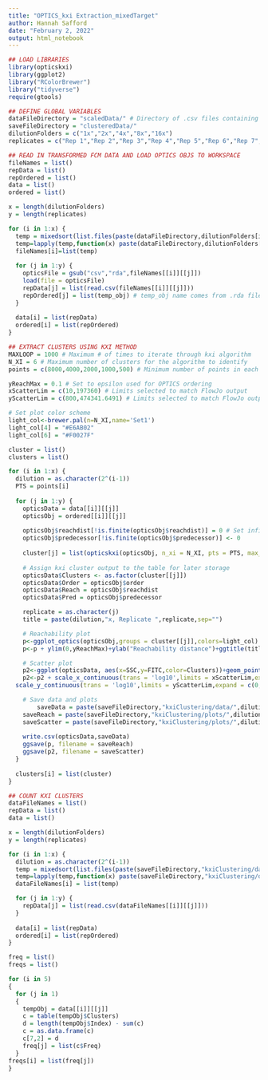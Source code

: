 ```yaml
---
title: "OPTICS_kxi Extraction_mixedTarget"
author: Hannah Safford
date: "February 2, 2022"
output: html_notebook
---
```


```r
## LOAD LIBRARIES
library(opticskxi)
library(ggplot2)
library("RColorBrewer")
library("tidyverse")
require(gtools)
```

```r
## DEFINE GLOBAL VARIABLES
dataFileDirectory = "scaledData/" # Directory of .csv files containing the transformed FCM data as well as corresponding .rda files containing the OPTICS objects (organized into folders with dilutionFolders names)
saveFileDirectory = "clusteredData/"
dilutionFolders = c("1x","2x","4x","8x","16x")
replicates = c("Rep 1","Rep 2","Rep 3","Rep 4","Rep 5","Rep 6","Rep 7","Rep 8","Rep 9","Rep 10")
```

```r
## READ IN TRANSFORMED FCM DATA AND LOAD OPTICS OBJS TO WORKSPACE
fileNames = list()
repData = list()
repOrdered = list()
data = list()
ordered = list()

x = length(dilutionFolders)
y = length(replicates)

for (i in 1:x) {
  temp = mixedsort(list.files(paste(dataFileDirectory,dilutionFolders[i],"/",sep=""),pattern="*.csv"))
  temp=lapply(temp,function(x) paste(dataFileDirectory,dilutionFolders[i],"/",x,sep=""))
  fileNames[i]=list(temp)
  
  for (j in 1:y) {
    opticsFile = gsub("csv","rda",fileNames[[i]][[j]])
    load(file = opticsFile)
    repData[j] = list(read.csv(fileNames[[i]][[j]]))
    repOrdered[j] = list(temp_obj) # temp_obj name comes from .rda file generated by OPTICS_Ordering script
  }
  
  data[i] = list(repData)
  ordered[i] = list(repOrdered)
}
```

```r
## EXTRACT CLUSTERS USING KXI METHOD
MAXLOOP = 1000 # Maximum # of times to iterate through kxi algorithm
N_XI = 6 # Maximum number of clusters for the algorithm to identify
points = c(8000,4000,2000,1000,500) # Minimum number of points in each cluster

yReachMax = 0.1 # Set to epsilon used for OPTICS ordering
xScatterLim = c(10,197360) # Limits selected to match FlowJo output
yScatterLim = c(800,474341.6491) # Limits selected to match FlowJo output

# Set plot color scheme
light_col<-brewer.pal(n=N_XI,name='Set1')
light_col[4] = "#E6AB02"
light_col[6] = "#F0027F"

cluster = list()
clusters = list()

for (i in 1:x) {
  dilution = as.character(2^(i-1))
  PTS = points[i]
  
  for (j in 1:y) {
    opticsData = data[[i]][[j]]
    opticsObj = ordered[[i]][[j]]
    
    opticsObj$reachdist[!is.finite(opticsObj$reachdist)] = 0 # Set infinite reachability distances to zero (for better visualization on plot)
    opticsObj$predecessor[!is.finite(opticsObj$predecessor)] <- 0
    
    cluster[j] = list(opticskxi(opticsObj, n_xi = N_XI, pts = PTS, max_loop = MAXLOOP)) # This is the kxi clustering
    
    # Assign kxi cluster output to the table for later storage
    opticsData$Clusters <- as.factor(cluster[[j]])
    opticsData$Order = opticsObj$order
    opticsData$Reach = opticsObj$reachdist
    opticsData$Pred = opticsObj$predecessor

    replicate = as.character(j)
    title = paste(dilution,"x, Replicate ",replicate,sep="")

    # Reachability plot
    p<-ggplot_optics(opticsObj,groups = cluster[[j]],colors=light_col)
    p<-p + ylim(0,yReachMax)+ylab("Reachability distance")+ggtitle(title)+ theme(plot.title = element_text(hjust = 0.5))

    # Scatter plot
    p2<-ggplot(opticsData, aes(x=SSC,y=FITC,color=Clusters))+geom_point(shape = 16, size = 0.5)+scale_color_manual(values=light_col)
    p2<-p2 + scale_x_continuous(trans = 'log10',limits = xScatterLim,expand = c(0,0)) +
  scale_y_continuous(trans = 'log10',limits = yScatterLim,expand = c(0,0)) + guides(color = guide_legend(override.aes = list(size=2))) + theme_bw() + ggtitle(title) + theme(plot.title = element_text(hjust = 0.5))

    # Save data and plots
        saveData = paste(saveFileDirectory,"kxiClustering/data/",dilution,"x/Rep",replicate,"_data.csv",sep="") # Filename for saving the data (now labeled with kxi cluster number, order, reachability, predecessor) in a new directory
    saveReach = paste(saveFileDirectory,"kxiClustering/plots/",dilution,"x/Rep",replicate,"_reach.png",sep="") # Filename for saving the reachability plot
    saveScatter = paste(saveFileDirectory,"kxiClustering/plots/",dilution,"x/Rep",replicate,"_scatter.png",sep="") # Filename for saving the colored scatter plot
    
    write.csv(opticsData,saveData)
    ggsave(p, filename = saveReach)
    ggsave(p2, filename = saveScatter)
  }
  
  clusters[i] = list(cluster)
}
```

```r
## COUNT KXI CLUSTERS
dataFileNames = list()
repData = list()
data = list()

x = length(dilutionFolders)
y = length(replicates)

for (i in 1:x) {
  dilution = as.character(2^(i-1))
  temp = mixedsort(list.files(paste(saveFileDirectory,"kxiClustering/data/",dilution,"x/",sep=""),pattern="*.csv"))
  temp=lapply(temp,function(x) paste(saveFileDirectory,"kxiClustering/data/",dilution,"x/",x,sep=""))
  dataFileNames[i] = list(temp)

  for (j in 1:y) {
    repData[j] = list(read.csv(dataFileNames[[i]][[j]]))
  }
  
  data[i] = list(repData)
  ordered[i] = list(repOrdered)
}

freq = list()
freqs = list()

for (i in 5)
{
  for (j in 1)
  {
    tempObj = data[[i]][[j]]
    c = table(tempObj$Clusters)
    d = length(tempObj$Index) - sum(c)
    c = as.data.frame(c)
    c[7,2] = d
    freq[j] = list(c$Freq)
  }
freqs[i] = list(freq[j])
}
```
